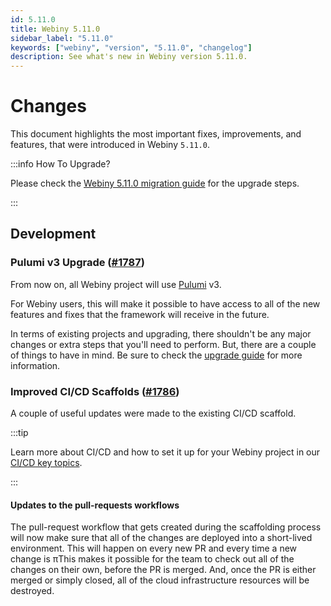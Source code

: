 ```yaml
---
id: 5.11.0
title: Webiny 5.11.0
sidebar_label: "5.11.0"
keywords: ["webiny", "version", "5.11.0", "changelog"]
description: See what's new in Webiny version 5.11.0.
---
```


# Changes

This document highlights the most important fixes, improvements, and features, that were introduced in Webiny `5.11.0`.

:::info How To Upgrade?

Please check the [Webiny 5.11.0 migration guide](/docs/how-to-guides/upgrade-webiny/5.10.0-to-5.11.0) for the upgrade steps.

:::

## Development

### Pulumi v3 Upgrade ([#1787](https://github.com/webiny/webiny-js/pull/1787))

From now on, all Webiny project will use [Pulumi](/docs/key-topics/deployment/iac-with-pulumi) v3.

For Webiny users, this will make it possible to have access to all of the new features and fixes that the framework will receive in the future.

In terms of existing projects and upgrading, there shouldn't be any major changes or extra steps that you'll need to perform. But, there are a couple of things to have in mind. Be sure to check the [upgrade guide](/docs/how-to-guides/upgrade-webiny/5.10.0-to-5.11.0) for more information.

### Improved CI/CD Scaffolds ([#1786](https://github.com/webiny/webiny-js/pull/1786))

A couple of useful updates were made to the existing CI/CD scaffold.

:::tip

Learn more about CI/CD and how to set it up for your Webiny project in our [CI/CD key topics](/docs/key-topics/ci-cd/introduction).

:::

#### Updates to the pull-requests workflows

The pull-request workflow that gets created during the scaffolding process will now make sure that all of the changes are deployed into a short-lived environment. This will happen on every new PR and every time a new change is πThis makes it possible for the team to check out all of the changes on their own, before the PR is merged. And, once the PR is either merged or simply closed, all of the cloud infrastructure resources will be destroyed.

<!-- These are for 5.12.0 -->

<!-- ## Headless CMS -->

<!-- ### Define Content Models via Plugins ([#1797](https://github.com/webiny/webiny-js/pull/1797)) -->

<!-- ✍️ -->

<!-- ### Extend Headless CMS GraphQL API ([#1788](https://github.com/webiny/webiny-js/pull/1788)) -->

<!-- ✍️ -->
